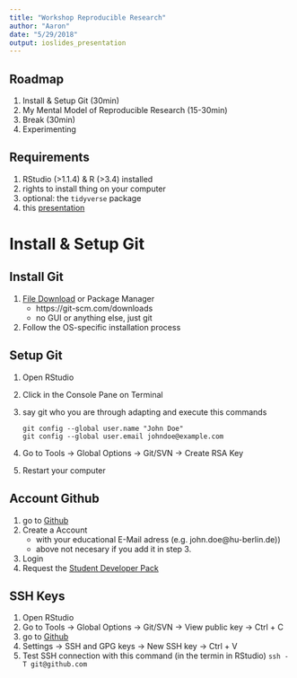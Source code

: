 ```yaml
---
title: "Workshop Reproducible Research"
author: "Aaron"
date: "5/29/2018"
output: ioslides_presentation
---
```


## Roadmap

1. Install & Setup Git (30min)
2. My Mental Model of Reproducible Research (15-30min)
3. Break (30min)
4. Experimenting

## Requirements

1. RStudio (>1.1.4) & R (>3.4) installed
2. rights to install thing on your computer
3. optional: the `tidyverse` package
4. this [presentation](https://raw.githubusercontent.com/aaronpeikert/workshop-reproducible-research/master/presentation.Rmd)


# Install & Setup Git

## Install Git

1. [File Download](https://git-scm.com/downloads) or Package Manager
   * https://git-scm.com/downloads
   * no GUI or anything else, just git
2. Follow the OS-specific installation process

## Setup Git

1. Open RStudio
2. Click in the Console Pane on Terminal
3. say git who you are through adapting and execute this commands

    ```
    git config --global user.name "John Doe"
    git config --global user.email johndoe@example.com
    ```

4. Go to Tools -> Global Options -> Git/SVN -> Create RSA Key
5. Restart your computer

## Account Github

1. go to [Github](https://github.com/)
2. Create a Account
   * with your educational E-Mail adress (e.g. john.doe@hu-berlin.de))
   * above not necesary if you add it in step 3.
3. Login
4. Request the [Student Developer Pack](https://education.github.com/pack)

## SSH Keys

1. Open RStudio
2. Go to Tools -> Global Options -> Git/SVN -> View public key -> Ctrl + C
3. go to [Github](https://github.com/)
4. Settings -> SSH and GPG keys -> New SSH key -> Ctrl + V
5. Test SSH connection with this command (in the termin in RStudio)
    ```
    ssh -T git@github.com
    ```
